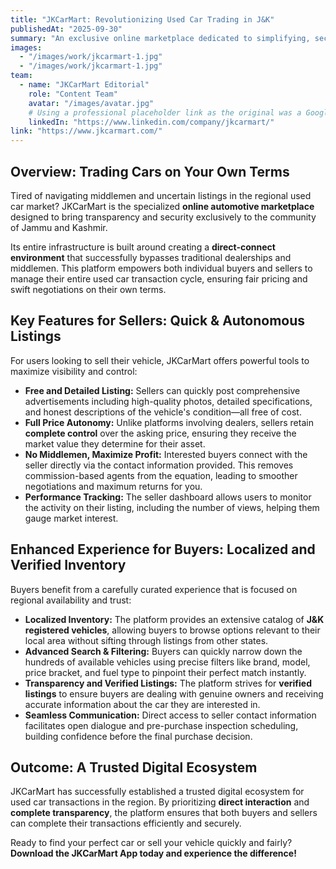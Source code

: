 ```yaml
---
title: "JKCarMart: Revolutionizing Used Car Trading in J&K"
publishedAt: "2025-09-30"
summary: "An exclusive online marketplace dedicated to simplifying, securing, and providing direct, transparent transactions for buying and selling used cars in Jammu and Kashmir."
images:
  - "/images/work/jkcarmart-1.jpg"
  - "/images/work/jkcarmart-1.jpg"
team:
  - name: "JKCarMart Editorial"
    role: "Content Team"
    avatar: "/images/avatar.jpg"
    # Using a professional placeholder link as the original was a Google search
    linkedIn: "https://www.linkedin.com/company/jkcarmart/" 
link: "https://www.jkcarmart.com/"
---
```


## Overview: Trading Cars on Your Own Terms

Tired of navigating middlemen and uncertain listings in the regional used car market? JKCarMart is the specialized **online automotive marketplace** designed to bring transparency and security exclusively to the community of Jammu and Kashmir.

Its entire infrastructure is built around creating a **direct-connect environment** that successfully bypasses traditional dealerships and middlemen. This platform empowers both individual buyers and sellers to manage their entire used car transaction cycle, ensuring fair pricing and swift negotiations on their own terms.

## Key Features for Sellers: Quick & Autonomous Listings

For users looking to sell their vehicle, JKCarMart offers powerful tools to maximize visibility and control:

- **Free and Detailed Listing:** Sellers can quickly post comprehensive advertisements including high-quality photos, detailed specifications, and honest descriptions of the vehicle's condition—all free of cost.
- **Full Price Autonomy:** Unlike platforms involving dealers, sellers retain **complete control** over the asking price, ensuring they receive the market value they determine for their asset.
- **No Middlemen, Maximize Profit:** Interested buyers connect with the seller directly via the contact information provided. This removes commission-based agents from the equation, leading to smoother negotiations and maximum returns for you.
- **Performance Tracking:** The seller dashboard allows users to monitor the activity on their listing, including the number of views, helping them gauge market interest.

## Enhanced Experience for Buyers: Localized and Verified Inventory

Buyers benefit from a carefully curated experience that is focused on regional availability and trust:

- **Localized Inventory:** The platform provides an extensive catalog of **J&K registered vehicles**, allowing buyers to browse options relevant to their local area without sifting through listings from other states.
- **Advanced Search & Filtering:** Buyers can quickly narrow down the hundreds of available vehicles using precise filters like brand, model, price bracket, and fuel type to pinpoint their perfect match instantly.
- **Transparency and Verified Listings:** The platform strives for **verified listings** to ensure buyers are dealing with genuine owners and receiving accurate information about the car they are interested in.
- **Seamless Communication:** Direct access to seller contact information facilitates open dialogue and pre-purchase inspection scheduling, building confidence before the final purchase decision.

## Outcome: A Trusted Digital Ecosystem

JKCarMart has successfully established a trusted digital ecosystem for used car transactions in the region. By prioritizing **direct interaction** and **complete transparency**, the platform ensures that both buyers and sellers can complete their transactions efficiently and securely.

Ready to find your perfect car or sell your vehicle quickly and fairly? **Download the JKCarMart App today and experience the difference!**
```eof